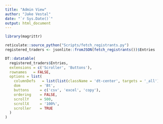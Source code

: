 ```yaml
---
title: "Admin View"
author: "Jake Vestal"
date: "`r Sys.Date()`"
output: html_document
---
```


```r
library(magrittr)

reticulate::source_python("Scripts/fetch_registrants.py")
registered_traders <- jsonlite::fromJSON(fetch_registrants())$Entries

```

``` r
DT::datatable(
  registered_traders$Entries,
  extensions = c('Scroller', 'Buttons'),
  rownames   = FALSE,
  options = list(
    columnDefs   = list(list(className = 'dt-center', targets = '_all')),
    dom         = 'Bt',
    buttons     = c('csv', 'excel', 'copy'),
    ordering    = FALSE,
    scrollY     = 500,
    scrollX     = '100%',
    scroller    = TRUE
  )
)
```
